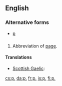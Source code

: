 {{also|Appendix:Variations of "p"}}
==English==

===Alternative forms===
* [[p]]

==={{abbreviation}}===
{{infl|en|abbreviation|g=''singular''|plural|pp.}}

# Abbreviation of [[page]].

====Translations====
{{trans-top|page}}
* [[Scottish Gaelic]]: {{t-|gd|td|xs=Scottish Gaelic}}
{{trans-mid}}
{{trans-bottom}}

[[cs:p.]]
[[da:p.]]
[[fr:p.]]
[[is:p.]]
[[fi:p.]]
